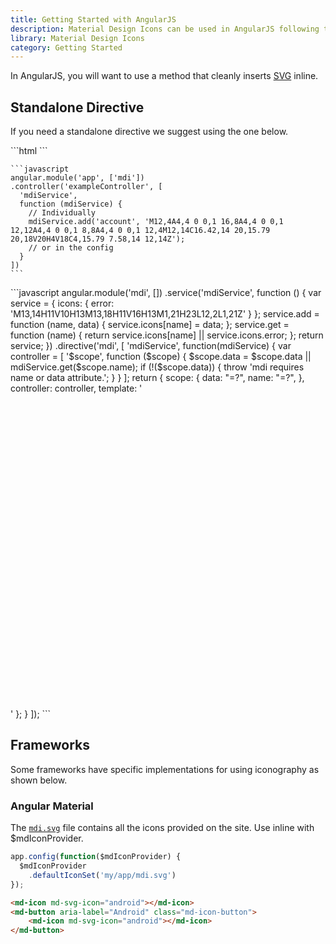 ```yaml
---
title: Getting Started with AngularJS
description: Material Design Icons can be used in AngularJS following this guide.
library: Material Design Icons
category: Getting Started
---
```


In AngularJS, you will want to use a method that cleanly inserts [SVG](./svg) inline.

## Standalone Directive

If you need a standalone directive we suggest using the one below.

<Tabs>
  <Tab title='Usage'>
    ```html
    <!-- After defining in mdiService.add('account', 'data here') -->
    <mdi name="account"></mdi>
    <!-- Or directly... -->
    <mdi data="M12,4A4,4 0 0,1 16,8A4,4 0 0,1 12,12A4,4 0 0,1 8,8A4,4 0 0,1 12,4M12,14C16.42,14 20,15.79 20,18V20H4V18C4,15.79 7.58,14 12,14Z"></mdi>
    ```

    ```javascript
    angular.module('app', ['mdi'])
    .controller('exampleController', [
      'mdiService',
      function (mdiService) {
        // Individually
        mdiService.add('account', 'M12,4A4,4 0 0,1 16,8A4,4 0 0,1 12,12A4,4 0 0,1 8,8A4,4 0 0,1 12,4M12,14C16.42,14 20,15.79 20,18V20H4V18C4,15.79 7.58,14 12,14Z');
        // or in the config
      }
    ])
    ```
  </Tab>
  <Tab title='mdi.js'>
    ```javascript
    angular.module('mdi', [])
    .service('mdiService', function () {
      var service = {
        icons: {
          error: 'M13,14H11V10H13M13,18H11V16H13M1,21H23L12,2L1,21Z'
        }
      };
      service.add = function (name, data) {
        service.icons[name] = data;
      };
      service.get = function (name) {
        return service.icons[name] || service.icons.error;
      };
      return service;
    })
    .directive('mdi', [
      'mdiService',
      function(mdiService) {
        var controller = [
          '$scope',
          function ($scope) {
            $scope.data = $scope.data || mdiService.get($scope.name);
            if (!($scope.data)) {
              throw 'mdi requires name or data attribute.';
            }
          }
        ];
        return {
          scope: {
            data: "=?",
            name: "=?",
          },
          controller: controller,
          template: '<svg viewBox="0 0 24 24"><path ng-attr-d="data"></path></svg>'
        };
      }
    ]);
    ```
  </Tab>
</Tabs>

## Frameworks

Some frameworks have specific implementations for using iconography as shown below.

### Angular Material

The [`mdi.svg`](https://materialdesignicons.com/api/download/angularmaterial/38EF63D0-4744-11E4-B3CF-842B2B6CFE1B) file contains all the icons provided on the site. Use inline with $mdIconProvider.

```javascript
app.config(function($mdIconProvider) {
  $mdIconProvider
    .defaultIconSet('my/app/mdi.svg')
});
```

```html
<md-icon md-svg-icon="android"></md-icon>
<md-button aria-label="Android" class="md-icon-button">
    <md-icon md-svg-icon="android"></md-icon>
</md-button>
```
